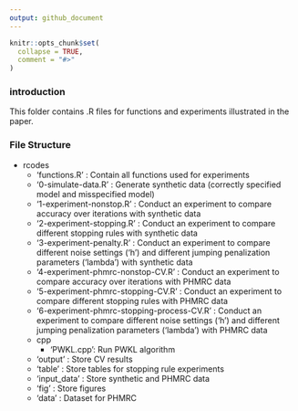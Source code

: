 ```yaml
---
output: github_document
---
```


<!-- README.md is generated from README.Rmd. Please edit that file -->

```r
knitr::opts_chunk$set(
  collapse = TRUE,
  comment = "#>"
)
```

### introduction

This folder contains .R files for functions and experiments illustrated in the paper.

### File Structure

- rcodes
    - 'functions.R' : Contain all functions used for experiments
    - '0-simulate-data.R' : Generate synthetic data (correctly specified model and misspecified model)
    - '1-experiment-nonstop.R' : Conduct an experiment to compare accuracy over iterations with synthetic data
    - '2-experiment-stopping.R' : Conduct an experiment to compare different stopping rules with synthetic data
    - '3-experiment-penalty.R' : Conduct an experiment to compare different noise settings ('h') and different jumping penalization parameters ('lambda') with synthetic data
    - '4-experiment-phmrc-nonstop-CV.R' : Conduct an experiment to compare accuracy over iterations with PHMRC data
    - '5-experiment-phmrc-stopping-CV.R' : Conduct an experiment to compare different stopping rules with PHMRC data
    - '6-experiment-phmrc-stopping-process-CV.R' : Conduct an experiment to compare different noise settings ('h') and different jumping penalization parameters ('lambda') with PHMRC data
    - cpp
        - 'PWKL.cpp': Run PWKL algorithm
    - 'output' : Store CV results
    - 'table' : Store tables for stopping rule experiments
    - 'input_data' : Store synthetic and PHMRC data
    - 'fig' : Store figures 
    - 'data' : Dataset for PHMRC
    
